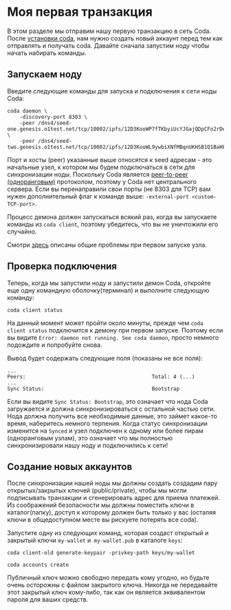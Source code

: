 
# Моя первая транзакция

В этом разделе мы отправим нашу первую транзакцию в сеть Coda. После [установки coda](../getting-started), нам нужно создать новый аккаунт  перед тем как отправлять и получать coda. Давайте сначала запустим ноду чтобы начать набирать команды.

## Запускаем ноду

Введите следующие команды для запуска и подключения к сети ноды Coda:

    coda daemon \
        -discovery-port 8303 \
        -peer /dns4/seed-one.genesis.o1test.net/tcp/10002/ipfs/12D3KooWP7fTKbyiUcYJGajQDpCFo2rDexgTHFJTxCH8jvcL1eAH \
        -peer /dns4/seed-two.genesis.o1test.net/tcp/10002/ipfs/12D3KooWL9ywbiXNfMBqnUKHSB1Q1BaHFNUzppu6JLMVn9TTPFSA

Порт и хосты (peer) указанные выше относятся к seed адресам - это начальные узел, к котором мы будем подключаться в сети для синхронизации ноды. Поскольку Coda является [peer-to-peer (одноранговым)](../glossary/#peer-to-peer) протоколом, поэтому у Coda нет центрального сервера. Если вы перенаправили свои порты (не 8303 для TCP) вам нужен дополнительный флаг к команде выше:  `-external-port <custom-TCP-port>`.

<Alert>
  
  Процесс демона должен запускаться всякий раз, когда вы запускаете команды из `coda client`, поэтому убедитесь, что вы не уничтожили его случайно.

</Alert>

Смотри [здесь](/docs/troubleshooting/) описаны общие проблемы при первом запуске узла.

## Проверка подключения

Теперь, когда мы запустили ноду и запустили демон Coda, откройте еще одну командную оболочку(терминал) и выполните следующую команду:

    coda client status

<Alert>

  На данный момент может пройти около минуты, прежде чем `coda client status` подключится к демону при первом запуске. Поэтому если вы видите `Error: daemon not running. See coda daemon`, просто немного подождите и попробуйте снова.

</Alert>



Вывод будет содержать следующие поля (показаны не все поля):

    ...
    Peers:                                         Total: 4 (...)
    ...
    Sync Status:                                   Bootstrap

Если вы видите `Sync Status: Bootstrap`, это означает что нода Coda загружается и должна синхронизироваться с остальной частью сети. Нода должна получить все необходимые данные, это займет какое-то время, наберитесь немного терпения. Когда статус синхронизации изменится на `Synced` и узел подключен к одному или более пирам (одноранговым узлам), это означает что мы полностью синхронизировали нашу ноду и подключились к сети!

## Создание новых аккаунтов

После синхронизации нашей ноды мы должны создать создадим пару открытых/закрытых ключей (public/private), чтобы мы могли подписывать транзакции и cгенерировать адрес для приема платежей. Из соображений безопасности мы должны поместить ключи в каталог(папку), доступ к которому должен быть только у вас (осталяя ключи в общедоступном месте вы рискуете потерять все coda).

Запустите одну из следующих команд, которая создаст открытый и закрытый ключи `my-wallet` и` my-wallet.pub` в каталоге `keys`:

    coda client-old generate-keypair -privkey-path keys/my-wallet 
  
    coda accounts create
    
<Alert kind="warning">

  Публичный ключ можно свободно передать кому угодно, но будьте очень осторожны с файлом закрытого ключа. Никогда не передавайте этот закрытый ключ кому-либо, так как он является эквивалентом пароля для ваших средств.

</Alert>
